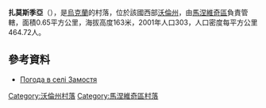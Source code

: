 {{coord|51|27|38|N|25|31|14|E|scale:30000|display=title}}

'''扎莫斯季亞'''（{{lang-uk|Замостя}}），是[[烏克蘭|烏克蘭]]的村落，位於該國西部[[沃倫州|沃倫州]]，由[[馬涅維奇區|馬涅維奇區]]負責管轄，面積0.65平方公里，海拔高度163米，2001年人口303，人口密度每平方公里464.72人。

==參考資料==
* [http://weather.in.ua/ua/volynskaja/8430 Погода в селі Замостя] {{Wayback|url=http://weather.in.ua/ua/volynskaja/8430 |date=20200805141724 }}

[[Category:沃倫州村落|Category:沃倫州村落]]
[[Category:馬涅維奇區村落|Category:馬涅維奇區村落]]


{{Volyn-geo-stub}}